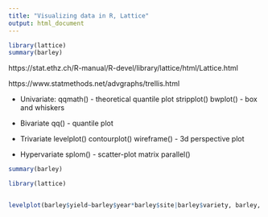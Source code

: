 ---
title: "Visualizing data in R, Lattice"
output: html_document
---



```{r prep}
library(lattice)
summary(barley)

```


https://stat.ethz.ch/R-manual/R-devel/library/lattice/html/Lattice.html

https://www.statmethods.net/advgraphs/trellis.html


- Univariate:
    qqmath() - theoretical quantile plot
    stripplot()
    bwplot() - box and whiskers


- Bivariate
    qq() - quantile plot


- Trivariate
    levelplot()
    contourplot()
    wireframe() - 3d perspective plot


- Hypervariate
    splom() - scatter-plot matrix
    parallel()



```{r barley}
summary(barley)

library(lattice)


levelplot(barley$yield~barley$year*barley$site|barley$variety, barley, colorkey=TRUE, drape=TRUE, groups = NULL, xlab = "Year", ylab = "Site")


```




